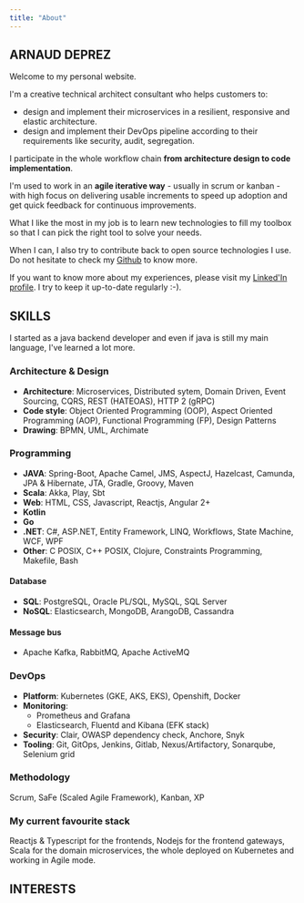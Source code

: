 ```yaml
---
title: "About"
---
```


<section id="about" class="resume">
<PhotoCard name={props.author.name} jobTitle={props.author.jobTitle} className="photo-card mb-5 d-lg-none"/>

## ARNAUD <span class="text-primary">DEPREZ</span>

Welcome to my personal website.

I'm a creative technical architect consultant who helps customers to:

- design and implement their microservices in a resilient, responsive and elastic architecture.
- design and implement their DevOps pipeline according to their requirements like security, audit, segregation.

I participate in the whole workflow chain **from architecture design to code implementation**.

I'm used to work in an **agile iterative way** - usually in scrum or kanban - with high focus on delivering usable increments to speed up adoption 
and get quick feedback for continuous improvements.

What I like the most in my job is to learn new technologies to fill my toolbox so that I can pick the right tool to solve your needs.

When I can, I also try to contribute back to open source technologies I use. Do not hesitate to check my <a href={props.author.github}>Github</a> to know more.

If you want to know more about my experiences, please visit my <a href={props.author.linkedin}>Linked'In profile</a>. I try to keep it up-to-date regularly :-).

</section>

<section id="skills" class="resume">

## SKILLS

I started as a java backend developer and even if java is still my main language, I've learned a lot more.

### Architecture & Design

- **Architecture**: Microservices, Distributed sytem, Domain Driven, Event Sourcing, CQRS, REST (HATEOAS), HTTP 2 (gRPC)
- **Code style**: Object Oriented Programming (OOP), Aspect Oriented Programming (AOP), Functional Programming (FP), Design Patterns
- **Drawing**: BPMN, UML, Archimate

### Programming

- **JAVA**: Spring-Boot, Apache Camel, JMS, AspectJ, Hazelcast, Camunda, JPA & Hibernate, JTA, Gradle, Groovy, Maven
- **Scala**: Akka, Play, Sbt
- **Web**: HTML, CSS, Javascript, Reactjs, Angular 2+
- **Kotlin**
- **Go**
- **.NET**: C#, ASP.NET, Entity Framework, LINQ, Workflows, State Machine, WCF, WPF
- **Other**: C POSIX, C++ POSIX, Clojure, Constraints Programming, Makefile, Bash

#### Database

- **SQL**: PostgreSQL, Oracle PL/SQL, MySQL, SQL Server
- **NoSQL**: Elasticsearch, MongoDB, ArangoDB, Cassandra

#### Message bus

- Apache Kafka, RabbitMQ, Apache ActiveMQ

### DevOps

- **Platform**: Kubernetes (GKE, AKS, EKS), Openshift, Docker
- **Monitoring**: 
  - Prometheus and Grafana
  - Elasticsearch, Fluentd and Kibana (EFK stack)
- **Security**: Clair, OWASP dependency check, Anchore, Snyk
- **Tooling**: Git, GitOps, Jenkins, Gitlab, Nexus/Artifactory, Sonarqube, Selenium grid

### Methodology

Scrum, SaFe (Scaled Agile Framework), Kanban, XP

### My current favourite stack

Reactjs & Typescript for the frontends, Nodejs for the frontend gateways, Scala for the domain microservices, the whole deployed on Kubernetes and working in Agile mode.

</section>

<section id="interests" class="resume">

## INTERESTS

</section>
